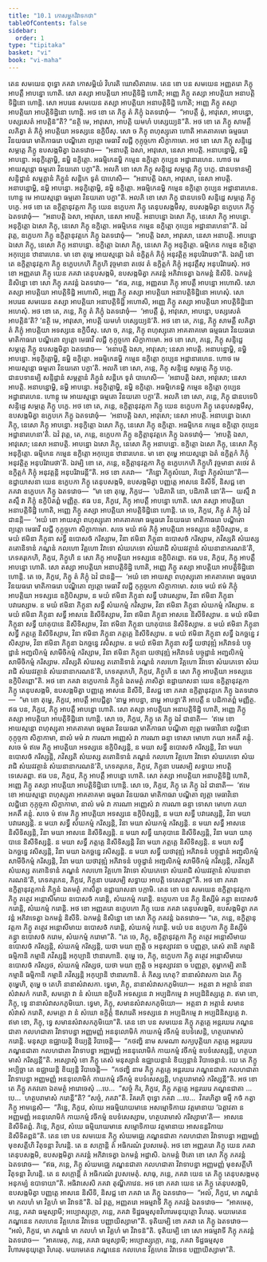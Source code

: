 ```yaml
---
title: "10.1 កោសម្ពកវិវាទកថា"
tableOfContents: false
sidebar:
  order: 1
type: "tipitaka"
basket: "vi"
book: "vi-maha"
---
```



<DynamicBreadcrumb />

<Division number="451" book="vi-maha">

<Paragraph number="1945" book="vi-maha">
តេន សមយេន ពុទ្ធោ ភគវា កោសម្ពិយំ វិហរតិ ឃោសិតារាមេ. តេន ខោ បន សមយេន អញ្ញតរោ ភិក្ខុ អាបត្តឹ អាបន្នោ ហោតិ. សោ តស្សា អាបត្តិយា អាបត្តិទិដ្ឋិ ហោតិ; អញ្ញេ ភិក្ខូ តស្សា អាបត្តិយា អនាបត្តិទិដ្ឋិនោ ហោន្តិ. សោ អបរេន សមយេន តស្សា អាបត្តិយា អនាបត្តិទិដ្ឋិ ហោតិ; អញ្ញេ ភិក្ខូ តស្សា អាបត្តិយា អាបត្តិទិដ្ឋិនោ ហោន្តិ. អថ ខោ តេ ភិក្ខូ តំ ភិក្ខុំ ឯតទវោចុំ—  “អាបត្តឹ ត្វំ, អាវុសោ, អាបន្នោ, បស្សសេតំ អាបត្តិន៑”តិ? “នត្ថិ មេ, អាវុសោ, អាបត្តិ យមហំ បស្សេយ្យន៑”តិ. អថ ខោ តេ ភិក្ខូ សាមគ្គឹ លភិត្វា តំ ភិក្ខុំ អាបត្តិយា អទស្សនេ ឧក្ខិបឹសុ. សោ ច ភិក្ខុ ពហុស្សុតោ ហោតិ អាគតាគមោ ធម្មធរោ វិនយធរោ មាតិកាធរោ បណ្ឌិតោ ព្យត្តោ មេធាវី លជ្ជី កុក្កុច្ចកោ សិក្ខាកាមោ. អថ ខោ សោ ភិក្ខុ សន្ទិដ្ឋេ សម្ភត្តេ ភិក្ខូ ឧបសង្កមិត្វា ឯតទវោច—  “អនាបត្តិ ឯសា, អាវុសោ, នេសា អាបត្តិ. អនាបន្នោម្ហិ, នម្ហិ អាបន្នោ. អនុក្ខិត្តោម្ហិ, នម្ហិ ឧក្ខិត្តោ. អធម្មិកេនម្ហិ កម្មេន ឧក្ខិត្តោ កុប្បេន អដ្ឋានារហេន. ហោថ មេ អាយស្មន្តោ ធម្មតោ វិនយតោ បក្ខា”តិ. អលភិ ខោ សោ ភិក្ខុ សន្ទិដ្ឋេ សម្ភត្តេ ភិក្ខូ បក្ខេ. ជានបទានម្បិ សន្ទិដ្ឋានំ សម្ភត្តានំ ភិក្ខូនំ សន្តិកេ ទូតំ បាហេសិ—  “អនាបត្តិ ឯសា, អាវុសោ, នេសា អាបត្តិ. អនាបន្នោម្ហិ, នម្ហិ អាបន្នោ. អនុក្ខិត្តោម្ហិ, នម្ហិ ឧក្ខិត្តោ. អធម្មិកេនម្ហិ កម្មេន ឧក្ខិត្តោ កុប្បេន អដ្ឋានារហេន. ហោន្តុ មេ អាយស្មន្តោ ធម្មតោ វិនយតោ បក្ខា”តិ. អលភិ ខោ សោ ភិក្ខុ ជានបទេបិ សន្ទិដ្ឋេ សម្ភត្តេ ភិក្ខូ បក្ខេ. អថ ខោ តេ ឧក្ខិត្តានុវត្តកា ភិក្ខូ យេន ឧក្ខេបកា ភិក្ខូ តេនុបសង្កមឹសុ, ឧបសង្កមិត្វា ឧក្ខេបកេ ភិក្ខូ ឯតទវោចុំ—  “អនាបត្តិ ឯសា, អាវុសោ, នេសា អាបត្តិ. អនាបន្នោ ឯសោ ភិក្ខុ, នេសោ ភិក្ខុ អាបន្នោ. អនុក្ខិត្តោ ឯសោ ភិក្ខុ, នេសោ ភិក្ខុ ឧក្ខិត្តោ. អធម្មិកេន កម្មេន ឧក្ខិត្តោ កុប្បេន អដ្ឋានារហេនា”តិ. ឯវំ វុត្តេ, ឧក្ខេបកា ភិក្ខូ ឧក្ខិត្តានុវត្តកេ ភិក្ខូ ឯតទវោចុំ—  “អាបត្តិ ឯសា, អាវុសោ, នេសា អនាបត្តិ. អាបន្នោ ឯសោ ភិក្ខុ, នេសោ ភិក្ខុ អនាបន្នោ. ឧក្ខិត្តោ ឯសោ ភិក្ខុ, នេសោ ភិក្ខុ អនុក្ខិត្តោ. ធម្មិកេន កម្មេន ឧក្ខិត្តោ អកុប្បេន ឋានារហេន. មា ខោ តុម្ហេ អាយស្មន្តោ ឯតំ ឧក្ខិត្តកំ ភិក្ខុំ អនុវត្តិត្ថ អនុបរិវារេថា”តិ. ឯវម្បិ ខោ តេ ឧក្ខិត្តានុវត្តកា ភិក្ខូ ឧក្ខេបកេហិ ភិក្ខូហិ វុច្ចមានា តថេវ តំ ឧក្ខិត្តកំ ភិក្ខុំ អនុវត្តឹសុ អនុបរិវារេសុំ.
</Paragraph>

</Division>
<Division number="452" book="vi-maha">

<Paragraph number="1946" book="vi-maha">
អថ ខោ អញ្ញតរោ ភិក្ខុ យេន ភគវា តេនុបសង្កមិ, ឧបសង្កមិត្វា ភគវន្តំ អភិវាទេត្វា ឯកមន្តំ និសីទិ. ឯកមន្តំ និសិន្នោ ខោ សោ ភិក្ខុ ភគវន្តំ ឯតទវោច—  “ឥធ, ភន្តេ, អញ្ញតរោ ភិក្ខុ អាបត្តឹ អាបន្នោ អហោសិ. សោ តស្សា អាបត្តិយា អាបត្តិទិដ្ឋិ អហោសិ, អញ្ញេ ភិក្ខូ តស្សា អាបត្តិយា អនាបត្តិទិដ្ឋិនោ អហេសុំ. សោ អបរេន សមយេន តស្សា អាបត្តិយា អនាបត្តិទិដ្ឋិ អហោសិ, អញ្ញេ ភិក្ខូ តស្សា អាបត្តិយា អាបត្តិទិដ្ឋិនោ អហេសុំ. អថ ខោ តេ, ភន្តេ, ភិក្ខូ តំ ភិក្ខុំ ឯតទវោចុំ—  ‘អាបត្តឹ ត្វំ, អាវុសោ, អាបន្នោ, បស្សសេតំ អាបត្តិន៑’តិ? ‘នត្ថិ មេ, អាវុសោ, អាបត្តិ យមហំ បស្សេយ្យន៑’តិ. អថ ខោ តេ, ភន្តេ, ភិក្ខូ សាមគ្គឹ លភិត្វា តំ ភិក្ខុំ អាបត្តិយា អទស្សនេ ឧក្ខិបឹសុ. សោ ច, ភន្តេ, ភិក្ខុ ពហុស្សុតោ អាគតាគមោ ធម្មធរោ វិនយធរោ មាតិកាធរោ បណ្ឌិតោ ព្យត្តោ មេធាវី លជ្ជី កុក្កុច្ចកោ សិក្ខាកាមោ. អថ ខោ សោ, ភន្តេ, ភិក្ខុ សន្ទិដ្ឋេ សម្ភត្តេ ភិក្ខូ ឧបសង្កមិត្វា ឯតទវោច—  ‘អនាបត្តិ ឯសា, អាវុសោ; នេសា អាបត្តិ. អនាបន្នោម្ហិ, នម្ហិ អាបន្នោ. អនុក្ខិត្តោម្ហិ, នម្ហិ ឧក្ខិត្តោ. អធម្មិកេនម្ហិ កម្មេន ឧក្ខិត្តោ កុប្បេន អដ្ឋានារហេន. ហោថ មេ អាយស្មន្តោ ធម្មតោ វិនយតោ បក្ខា’តិ. អលភិ ខោ សោ, ភន្តេ, ភិក្ខុ សន្ទិដ្ឋេ សម្ភត្តេ ភិក្ខូ បក្ខេ. ជានបទានម្បិ សន្ទិដ្ឋានំ សម្ភត្តានំ ភិក្ខូនំ សន្តិកេ ទូតំ បាហេសិ—  ‘អនាបត្តិ ឯសា, អាវុសោ; នេសា អាបត្តិ. អនាបន្នោម្ហិ, នម្ហិ អាបន្នោ. អនុក្ខិត្តោម្ហិ, នម្ហិ ឧក្ខិត្តោ. អធម្មិកេនម្ហិ កម្មេន ឧក្ខិត្តោ កុប្បេន អដ្ឋានារហេន. ហោន្តុ មេ អាយស្មន្តោ ធម្មតោ វិនយតោ បក្ខា’តិ. អលភិ ខោ សោ, ភន្តេ, ភិក្ខុ ជានបទេបិ សន្ទិដ្ឋេ សម្ភត្តេ ភិក្ខូ បក្ខេ. អថ ខោ តេ, ភន្តេ, ឧក្ខិត្តានុវត្តកា ភិក្ខូ យេន ឧក្ខេបកា ភិក្ខូ តេនុបសង្កមឹសុ, ឧបសង្កមិត្វា ឧក្ខេបកេ ភិក្ខូ ឯតទវោចុំ—  ‘អនាបត្តិ ឯសា, អាវុសោ; នេសា អាបត្តិ. អនាបន្នោ ឯសោ ភិក្ខុ, នេសោ ភិក្ខុ អាបន្នោ. អនុក្ខិត្តោ ឯសោ ភិក្ខុ, នេសោ ភិក្ខុ ឧក្ខិត្តោ. អធម្មិកេន កម្មេន ឧក្ខិត្តោ កុប្បេន អដ្ឋានារហេនា’តិ. ឯវំ វុត្តេ, តេ, ភន្តេ, ឧក្ខេបកា ភិក្ខូ ឧក្ខិត្តានុវត្តកេ ភិក្ខូ ឯតទវោចុំ—  ‘អាបត្តិ ឯសា, អាវុសោ; នេសា អនាបត្តិ. អាបន្នោ ឯសោ ភិក្ខុ, នេសោ ភិក្ខុ អនាបន្នោ. ឧក្ខិត្តោ ឯសោ ភិក្ខុ, នេសោ ភិក្ខុ អនុក្ខិត្តោ. ធម្មិកេន កម្មេន ឧក្ខិត្តោ អកុប្បេន ឋានារហេន. មា ខោ តុម្ហេ អាយស្មន្តោ ឯតំ ឧក្ខិត្តកំ ភិក្ខុំ អនុវត្តិត្ថ អនុបរិវារេថា’តិ. ឯវម្បិ ខោ តេ, ភន្តេ, ឧក្ខិត្តានុវត្តកា ភិក្ខូ ឧក្ខេបកេហិ ភិក្ខូហិ វុច្ចមានា តថេវ តំ ឧក្ខិត្តកំ ភិក្ខុំ អនុវត្តន្តិ អនុបរិវារេន្តី”តិ.
</Paragraph>

</Division>
<Division number="453" book="vi-maha">

<Paragraph number="1947" book="vi-maha">
អថ ខោ ភគវា—  “ភិន្នោ ភិក្ខុសំឃោ, ភិន្នោ ភិក្ខុសំឃោ”តិ—  ឧដ្ឋាយាសនា យេន ឧក្ខេបកា ភិក្ខូ តេនុបសង្កមិ, ឧបសង្កមិត្វា បញ្ញត្តេ អាសនេ និសីទិ, និសជ្ជ ខោ ភគវា ឧក្ខេបកេ ភិក្ខូ ឯតទវោច—  “មា ខោ តុម្ហេ, ភិក្ខវេ—  ‘បដិភាតិ នោ, បដិភាតិ នោ’តិ—  យស្មឹ វា តស្មឹ វា ភិក្ខុំ ឧក្ខិបិតព្ពំ មញ្ញិត្ថ.
</Paragraph>

<Paragraph number="1948" book="vi-maha">
ឥធ បន, ភិក្ខវេ, ភិក្ខុ អាបត្តឹ អាបន្នោ ហោតិ. សោ តស្សា អាបត្តិយា អនាបត្តិទិដ្ឋិ ហោតិ, អញ្ញេ ភិក្ខូ តស្សា អាបត្តិយា អាបត្តិទិដ្ឋិនោ ហោន្តិ. តេ ចេ, ភិក្ខវេ, ភិក្ខូ តំ ភិក្ខុំ ឯវំ ជានន្តិ—  ‘អយំ ខោ អាយស្មា ពហុស្សុតោ អាគតាគមោ ធម្មធរោ វិនយធរោ មាតិកាធរោ បណ្ឌិតោ ព្យត្តោ មេធាវី លជ្ជី កុក្កុច្ចកោ សិក្ខាកាមោ. សចេ មយំ ឥមំ ភិក្ខុំ អាបត្តិយា អទស្សនេ ឧក្ខិបិស្សាម, ន មយំ ឥមិនា ភិក្ខុនា សទ្ធឹ ឧបោសថំ ករិស្សាម, វិនា ឥមិនា ភិក្ខុនា ឧបោសថំ ករិស្សាម, ភវិស្សតិ សំឃស្ស តតោនិទានំ ភណ្ឌនំ កលហោ វិគ្គហោ វិវាទោ សំឃភេទោ សំឃរាជិ សំឃវវត្ថានំ សំឃនានាករណន៑’តិ, ភេទគរុកេហិ, ភិក្ខវេ, ភិក្ខូហិ ន សោ ភិក្ខុ អាបត្តិយា អទស្សនេ ឧក្ខិបិតព្ពោ.
</Paragraph>

<Paragraph number="1949" book="vi-maha">
ឥធ បន, ភិក្ខវេ, ភិក្ខុ អាបត្តឹ អាបន្នោ ហោតិ. សោ តស្សា អាបត្តិយា អនាបត្តិទិដ្ឋិ ហោតិ, អញ្ញេ ភិក្ខូ តស្សា អាបត្តិយា អាបត្តិទិដ្ឋិនោ ហោន្តិ. តេ ចេ, ភិក្ខវេ, ភិក្ខូ តំ ភិក្ខុំ ឯវំ ជានន្តិ—  ‘អយំ ខោ អាយស្មា ពហុស្សុតោ អាគតាគមោ ធម្មធរោ វិនយធរោ មាតិកាធរោ បណ្ឌិតោ ព្យត្តោ មេធាវី លជ្ជី កុក្កុច្ចកោ សិក្ខាកាមោ. សចេ មយំ ឥមំ ភិក្ខុំ អាបត្តិយា អទស្សនេ ឧក្ខិបិស្សាម, ន មយំ ឥមិនា ភិក្ខុនា សទ្ធឹ បវារេស្សាម, វិនា ឥមិនា ភិក្ខុនា បវារេស្សាម. ន មយំ ឥមិនា ភិក្ខុនា សទ្ធឹ សំឃកម្មំ ករិស្សាម, វិនា ឥមិនា ភិក្ខុនា សំឃកម្មំ ករិស្សាម. ន មយំ ឥមិនា ភិក្ខុនា សទ្ធឹ អាសនេ និសីទិស្សាម, វិនា ឥមិនា ភិក្ខុនា អាសនេ និសីទិស្សាម. ន មយំ ឥមិនា ភិក្ខុនា សទ្ធឹ យាគុបានេ និសីទិស្សាម, វិនា ឥមិនា ភិក្ខុនា យាគុបានេ និសីទិស្សាម. ន មយំ ឥមិនា ភិក្ខុនា សទ្ធឹ ភត្តគ្គេ និសីទិស្សាម, វិនា ឥមិនា ភិក្ខុនា ភត្តគ្គេ និសីទិស្សាម. ន មយំ ឥមិនា ភិក្ខុនា សទ្ធឹ ឯកច្ឆន្នេ វសិស្សាម, វិនា ឥមិនា ភិក្ខុនា ឯកច្ឆន្នេ វសិស្សាម. ន មយំ ឥមិនា ភិក្ខុនា សទ្ធឹ យថាវុឌ្ឍំ អភិវាទនំ បច្ចុដ្ឋានំ អញ្ជលិកម្មំ សាមីចិកម្មំ ករិស្សាម, វិនា ឥមិនា ភិក្ខុនា យថាវុឌ្ឍំ អភិវាទនំ បច្ចុដ្ឋានំ អញ្ជលិកម្មំ សាមីចិកម្មំ ករិស្សាម. ភវិស្សតិ សំឃស្ស តតោនិទានំ ភណ្ឌនំ កលហោ វិគ្គហោ វិវាទោ សំឃភេទោ សំឃរាជិ សំឃវវត្ថានំ សំឃនានាករណន៑’តិ, ភេទគរុកេហិ, ភិក្ខវេ, ភិក្ខូហិ ន សោ ភិក្ខុ អាបត្តិយា អទស្សនេ ឧក្ខិបិតព្ពោ”តិ.
</Paragraph>

</Division>
<Division number="454" book="vi-maha">

<Paragraph number="1950" book="vi-maha">
អថ ខោ ភគវា ឧក្ខេបកានំ ភិក្ខូនំ ឯតមត្ថំ ភាសិត្វា ឧដ្ឋាយាសនា យេន ឧក្ខិត្តានុវត្តកា ភិក្ខូ តេនុបសង្កមិ, ឧបសង្កមិត្វា បញ្ញត្តេ អាសនេ និសីទិ, និសជ្ជ ខោ ភគវា ឧក្ខិត្តានុវត្តកេ ភិក្ខូ ឯតទវោច—  “មា ខោ តុម្ហេ, ភិក្ខវេ, អាបត្តឹ អាបជ្ជិត្វា ‘នាម្ហ អាបន្នា, នាម្ហ អាបន្នា’តិ អាបត្តឹ ន បដិកាតព្ពំ មញ្ញិត្ថ.
</Paragraph>

<Paragraph number="1951" book="vi-maha">
ឥធ បន, ភិក្ខវេ, ភិក្ខុ អាបត្តឹ អាបន្នោ ហោតិ. សោ តស្សា អាបត្តិយា អនាបត្តិទិដ្ឋិ ហោតិ, អញ្ញេ ភិក្ខូ តស្សា អាបត្តិយា អាបត្តិទិដ្ឋិនោ ហោន្តិ. សោ ចេ, ភិក្ខវេ, ភិក្ខុ តេ ភិក្ខូ ឯវំ ជានាតិ—  ‘ឥមេ ខោ អាយស្មន្តោ ពហុស្សុតា អាគតាគមា ធម្មធរា វិនយធរា មាតិកាធរា បណ្ឌិតា ព្យត្តា មេធាវិនោ លជ្ជិនោ កុក្កុច្ចកា សិក្ខាកាមា, នាលំ មមំ វា ការណា អញ្ញេសំ វា ការណា ឆន្ទា ទោសា មោហា ភយា អគតឹ គន្តុំ. សចេ មំ ឥមេ ភិក្ខូ អាបត្តិយា អទស្សនេ ឧក្ខិបិស្សន្តិ, ន មយា សទ្ធឹ ឧបោសថំ ករិស្សន្តិ, វិនា មយា ឧបោសថំ ករិស្សន្តិ, ភវិស្សតិ សំឃស្ស តតោនិទានំ ភណ្ឌនំ កលហោ វិគ្គហោ វិវាទោ សំឃភេទោ សំឃរាជិ សំឃវវត្ថានំ សំឃនានាករណន៑’តិ, ភេទគរុកេន, ភិក្ខវេ, ភិក្ខុនា បរេសម្បិ សទ្ធាយ អាបត្តិ ទេសេតព្ពា.
</Paragraph>

<Paragraph number="1952" book="vi-maha">
ឥធ បន, ភិក្ខវេ, ភិក្ខុ អាបត្តឹ អាបន្នោ ហោតិ. សោ តស្សា អាបត្តិយា អនាបត្តិទិដ្ឋិ ហោតិ, អញ្ញេ ភិក្ខូ តស្សា អាបត្តិយា អាបត្តិទិដ្ឋិនោ ហោន្តិ. សោ ចេ, ភិក្ខវេ, ភិក្ខុ តេ ភិក្ខូ ឯវំ ជានាតិ—  ‘ឥមេ ខោ អាយស្មន្តោ ពហុស្សុតា អាគតាគមា ធម្មធរា វិនយធរា មាតិកាធរា បណ្ឌិតា ព្យត្តា មេធាវិនោ លជ្ជិនោ កុក្កុច្ចកា សិក្ខាកាមា, នាលំ មមំ វា ការណា អញ្ញេសំ វា ការណា ឆន្ទា ទោសា មោហា ភយា អគតឹ គន្តុំ. សចេ មំ ឥមេ ភិក្ខូ អាបត្តិយា អទស្សនេ ឧក្ខិបិស្សន្តិ, ន មយា សទ្ធឹ បវារេស្សន្តិ, វិនា មយា បវារេស្សន្តិ. ន មយា សទ្ធឹ សំឃកម្មំ ករិស្សន្តិ, វិនា មយា សំឃកម្មំ ករិស្សន្តិ. ន មយា សទ្ធឹ អាសនេ និសីទិស្សន្តិ, វិនា មយា អាសនេ និសីទិស្សន្តិ. ន មយា សទ្ធឹ យាគុបានេ និសីទិស្សន្តិ, វិនា មយា យាគុបានេ និសីទិស្សន្តិ. ន មយា សទ្ធឹ ភត្តគ្គេ និសីទិស្សន្តិ វិនា មយា ភត្តគ្គេ និសីទិស្សន្តិ. ន មយា សទ្ធឹ ឯកច្ឆន្នេ វសិស្សន្តិ, វិនា មយា ឯកច្ឆន្នេ វសិស្សន្តិ. ន មយា សទ្ធឹ យថាវុឌ្ឍំ អភិវាទនំ បច្ចុដ្ឋានំ អញ្ជលិកម្មំ សាមីចិកម្មំ ករិស្សន្តិ, វិនា មយា យថាវុឌ្ឍំ អភិវាទនំ បច្ចុដ្ឋានំ អញ្ជលិកម្មំ សាមីចិកម្មំ ករិស្សន្តិ, ភវិស្សតិ សំឃស្ស តតោនិទានំ ភណ្ឌនំ កលហោ វិគ្គហោ វិវាទោ សំឃភេទោ សំឃរាជិ សំឃវវត្ថានំ សំឃនានាករណន៑’តិ, ភេទគរុកេន, ភិក្ខវេ, ភិក្ខុនា បរេសម្បិ សទ្ធាយ អាបត្តិ ទេសេតព្ពា”តិ. អថ ខោ ភគវា ឧក្ខិត្តានុវត្តកានំ ភិក្ខូនំ ឯតមត្ថំ ភាសិត្វា ឧដ្ឋាយាសនា បក្កាមិ.
</Paragraph>

</Division>
<Division number="455" book="vi-maha">

<Paragraph number="1953" book="vi-maha">
តេន ខោ បន សមយេន ឧក្ខិត្តានុវត្តកា ភិក្ខូ តត្ថេវ អន្តោសីមាយ ឧបោសថំ ករោន្តិ, សំឃកម្មំ ករោន្តិ. ឧក្ខេបកា បន ភិក្ខូ និស្សីមំ គន្ត្វា ឧបោសថំ ករោន្តិ, សំឃកម្មំ ករោន្តិ. អថ ខោ អញ្ញតរោ ឧក្ខេបកោ ភិក្ខុ យេន ភគវា តេនុបសង្កមិ, ឧបសង្កមិត្វា ភគវន្តំ អភិវាទេត្វា ឯកមន្តំ និសីទិ. ឯកមន្តំ និសិន្នោ ខោ សោ ភិក្ខុ ភគវន្តំ ឯតទវោច—
</Paragraph>

<Paragraph number="1954" book="vi-maha">
“តេ, ភន្តេ, ឧក្ខិត្តានុវត្តកា ភិក្ខូ តត្ថេវ អន្តោសីមាយ ឧបោសថំ ករោន្តិ, សំឃកម្មំ ករោន្តិ. មយំ បន ឧក្ខេបកា ភិក្ខូ និស្សីមំ គន្ត្វា ឧបោសថំ ករោម, សំឃកម្មំ ករោមា”តិ. “តេ ចេ, ភិក្ខុ, ឧក្ខិត្តានុវត្តកា ភិក្ខូ តត្ថេវ អន្តោសីមាយ ឧបោសថំ ករិស្សន្តិ, សំឃកម្មំ ករិស្សន្តិ, យថា មយា ញត្តិ ច អនុស្សាវនា ច បញ្ញត្តា, តេសំ តានិ កម្មានិ ធម្មិកានិ កម្មានិ ភវិស្សន្តិ អកុប្បានិ ឋានារហានិ. តុម្ហេ ចេ, ភិក្ខុ, ឧក្ខេបកា ភិក្ខូ តត្ថេវ អន្តោសីមាយ ឧបោសថំ ករិស្សថ, សំឃកម្មំ ករិស្សថ, យថា មយា ញត្តិ ច អនុស្សាវនា ច បញ្ញត្តា, តុម្ហាកម្បិ តានិ កម្មានិ ធម្មិកានិ កម្មានិ ភវិស្សន្តិ អកុប្បានិ ឋានារហានិ. តំ កិស្ស ហេតុ? នានាសំវាសកា ឯតេ ភិក្ខូ តុម្ហេហិ, តុម្ហេ ច តេហិ នានាសំវាសកា.
</Paragraph>

<Paragraph number="1955" book="vi-maha">
ទ្វេមា, ភិក្ខុ, នានាសំវាសកភូមិយោ—  អត្តនា វា អត្តានំ នានាសំវាសកំ ករោតិ, សមគ្គោ វា នំ សំឃោ ឧក្ខិបតិ អទស្សនេ វា អប្បដិកម្មេ វា អប្បដិនិស្សគ្គេ វា. ឥមា ខោ, ភិក្ខុ, ទ្វេ នានាសំវាសកភូមិយោ. ទ្វេមា, ភិក្ខុ, សមានសំវាសកភូមិយោ—  អត្តនា វា អត្តានំ សមានសំវាសំ ករោតិ, សមគ្គោ វា នំ សំឃោ ឧក្ខិត្តំ ឱសារេតិ អទស្សនេ វា អប្បដិកម្មេ វា អប្បដិនិស្សគ្គេ វា. ឥមា ខោ, ភិក្ខុ, ទ្វេ សមានសំវាសកភូមិយោ”តិ.
</Paragraph>

</Division>
<Division number="456" book="vi-maha">

<Paragraph number="1956" book="vi-maha">
តេន ខោ បន សមយេន ភិក្ខូ ភត្តគ្គេ អន្តរឃរេ ភណ្ឌនជាតា កលហជាតា វិវាទាបន្នា អញ្ញមញ្ញំ អននុលោមិកំ កាយកម្មំ វចីកម្មំ ឧបទំសេន្តិ, ហត្ថបរាមាសំ ករោន្តិ. មនុស្សា ឧជ្ឈាយន្តិ ខិយ្យន្តិ វិបាចេន្តិ—  “កថញ្ហិ នាម សមណា សក្យបុត្តិយា ភត្តគ្គេ អន្តរឃរេ ភណ្ឌនជាតា កលហជាតា វិវាទាបន្នា អញ្ញមញ្ញំ អននុលោមិកំ កាយកម្មំ វចីកម្មំ ឧបទំសេស្សន្តិ, ហត្ថបរាមាសំ ករិស្សន្តី”តិ.
</Paragraph>

<Paragraph number="1957" book="vi-maha">
អស្សោសុំ ខោ ភិក្ខូ តេសំ មនុស្សានំ ឧជ្ឈាយន្តានំ ខិយ្យន្តានំ វិបាចេន្តានំ. យេ តេ ភិក្ខូ អប្បិច្ឆា តេ ឧជ្ឈាយន្តិ ខិយ្យន្តិ វិបាចេន្តិ—  “កថញ្ហិ នាម ភិក្ខូ ភត្តគ្គេ អន្តរឃរេ ភណ្ឌនជាតា កលហជាតា វិវាទាបន្នា អញ្ញមញ្ញំ អននុលោមិកំ កាយកម្មំ វចីកម្មំ ឧបទំសេស្សន្តិ, ហត្ថបរាមាសំ ករិស្សន្តី”តិ. អថ ខោ តេ ភិក្ខូ ភគវតោ ឯតមត្ថំ អារោចេសុំ …បេ…  “សច្ចំ កិរ, ភិក្ខវេ, ភិក្ខូ ភត្តគ្គេ អន្តរឃរេ ភណ្ឌនជាតា …បេ…  ហត្ថបរាមាសំ ករោន្តី”តិ? “សច្ចំ, ភគវា”តិ. វិគរហិ ពុទ្ធោ ភគវា …បេ…  វិគរហិត្វា ធម្មឹ កថំ កត្វា ភិក្ខូ អាមន្តេសិ—  “ភិន្នេ, ភិក្ខវេ, សំឃេ អធម្មិយាយមានេ អសម្មោទិកាយ វត្តមានាយ ‘ឯត្តាវតា ន អញ្ញមញ្ញំ អននុលោមិកំ កាយកម្មំ វចីកម្មំ ឧបទំសេស្សាម, ហត្ថបរាមាសំ ករិស្សាមា’តិ—  អាសនេ និសីទិតព្ពំ. ភិន្នេ, ភិក្ខវេ, សំឃេ ធម្មិយាយមានេ សម្មោទិកាយ វត្តមានាយ អាសនន្តរិកាយ និសីទិតព្ពន៑”តិ.
</Paragraph>

</Division>
<Division number="457" book="vi-maha">

<Paragraph number="1958" book="vi-maha">
តេន ខោ បន សមយេន ភិក្ខូ សំឃមជ្ឈេ ភណ្ឌនជាតា កលហជាតា វិវាទាបន្នា អញ្ញមញ្ញំ មុខសត្តីហិ វិតុទន្តា វិហរន្តិ. តេ ន សក្កោន្តិ តំ អធិករណំ វូបសមេតុំ. អថ ខោ អញ្ញតរោ ភិក្ខុ យេន ភគវា តេនុបសង្កមិ, ឧបសង្កមិត្វា ភគវន្តំ អភិវាទេត្វា ឯកមន្តំ អដ្ឋាសិ. ឯកមន្តំ ឋិតោ ខោ សោ ភិក្ខុ ភគវន្តំ ឯតទវោច—  “ឥធ, ភន្តេ, ភិក្ខូ សំឃមជ្ឈេ ភណ្ឌនជាតា កលហជាតា វិវាទាបន្នា អញ្ញមញ្ញំ មុខសត្តីហិ វិតុទន្តា វិហរន្តិ. តេ ន សក្កោន្តិ តំ អធិករណំ វូបសមេតុំ. សាធុ, ភន្តេ, ភគវា យេន តេ ភិក្ខូ តេនុបសង្កមតុ អនុកម្បំ ឧបាទាយា”តិ. អធិវាសេសិ ភគវា តុណ្ហីភាវេន.
</Paragraph>

<Paragraph number="1959" book="vi-maha">
អថ ខោ ភគវា យេន តេ ភិក្ខូ តេនុបសង្កមិ, ឧបសង្កមិត្វា បញ្ញត្តេ អាសនេ និសីទិ, និសជ្ជ ខោ ភគវា តេ ភិក្ខូ ឯតទវោច—  “អលំ, ភិក្ខវេ, មា ភណ្ឌនំ មា កលហំ មា វិគ្គហំ មា វិវាទន៑”តិ. ឯវំ វុត្តេ, អញ្ញតរោ អធម្មវាទី ភិក្ខុ ភគវន្តំ ឯតទវោច—  “អាគមេតុ, ភន្តេ, ភគវា ធម្មស្សាមី; អប្បោស្សុក្កោ, ភន្តេ, ភគវា ទិដ្ឋធម្មសុខវិហារមនុយុត្តោ វិហរតុ. មយមេតេន ភណ្ឌនេន កលហេន វិគ្គហេន វិវាទេន បញ្ញាយិស្សាមា”តិ. ទុតិយម្បិ ខោ ភគវា តេ ភិក្ខូ ឯតទវោច—  “អលំ, ភិក្ខវេ, មា ភណ្ឌនំ មា កលហំ មា វិគ្គហំ មា វិវាទន៑”តិ. ទុតិយម្បិ ខោ សោ អធម្មវាទី ភិក្ខុ ភគវន្តំ ឯតទវោច—  “អាគមេតុ, ភន្តេ, ភគវា ធម្មស្សាមី; អប្បោស្សុក្កោ, ភន្តេ, ភគវា ទិដ្ឋធម្មសុខវិហារមនុយុត្តោ វិហរតុ. មយមេតេន ភណ្ឌនេន កលហេន វិគ្គហេន វិវាទេន បញ្ញាយិស្សាមា”តិ.
</Paragraph>
</Division>